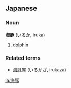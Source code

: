 ==Japanese==
===Noun===
'''[[海]][[豚]]''' ([[いるか]], iruka)

#[[dolphin]]
===Related terms===
*[[海豚座]] (いるかざ, irukaza)

[[la:海豚]]